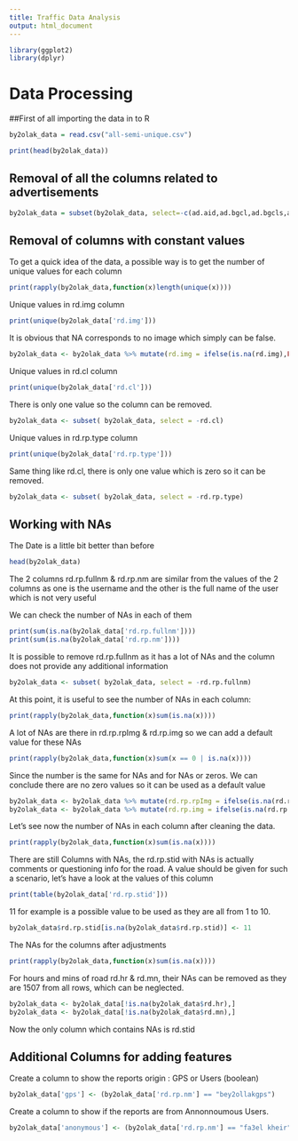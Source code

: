 ```yaml
---
title: Traffic Data Analysis
output: html_document
---
```


```r
library(ggplot2)
library(dplyr)
```

# Data Processing

##First of all importing the data in to R

```r
by2olak_data = read.csv("all-semi-unique.csv")

print(head(by2olak_data))

```
## Removal of all the columns related to advertisements

```r
by2olak_data = subset(by2olak_data, select=-c(ad.aid,ad.bgcl,ad.bgcls,ad.fncl,ad.fncls,ad.lid,ad.logo,ad.logo2x,ad.logoAndroidS,ad.logoAndroidH,ad.cm,ad.url,ad.g))
```

## Removal of columns with constant values
To get a quick idea of the data, a possible way is to get the number of unique values for each column
```r
print(rapply(by2olak_data,function(x)length(unique(x))))
```

Unique values in rd.img column 
```r
print(unique(by2olak_data['rd.img']))
```
It is obvious that NA corresponds to no image which simply can be false.
```r
by2olak_data <- by2olak_data %>% mutate(rd.img = ifelse(is.na(rd.img),FALSE,rd.img))
```

Unique values in rd.cl column 
```r
print(unique(by2olak_data['rd.cl']))
```
There is only one value so the column can be removed.
```r
by2olak_data <- subset( by2olak_data, select = -rd.cl)
```

Unique values in rd.rp.type column
```r
print(unique(by2olak_data['rd.rp.type']))
```
Same thing like rd.cl, there is only one value which is zero so it can be removed.
```r
by2olak_data <- subset( by2olak_data, select = -rd.rp.type)
```

## Working with NAs

The Date is a little bit better than before
```r
head(by2olak_data)
```
The 2 columns rd.rp.fullnm & rd.rp.nm are similar from the values of the 2 columns as one is the username and the other is the full name of the user which is not very useful		

We can check the number of NAs in each of them
```r
print(sum(is.na(by2olak_data['rd.rp.fullnm'])))
print(sum(is.na(by2olak_data['rd.rp.nm'])))
```
It is possible to remove rd.rp.fullnm as it has a lot of NAs and the column does not provide any additional information
```r
by2olak_data <- subset( by2olak_data, select = -rd.rp.fullnm)
```
At this point, it is useful to see the number of NAs in each column:
```r
print(rapply(by2olak_data,function(x)sum(is.na(x))))
```
A lot of NAs are there in rd.rp.rpImg & rd.rp.img so we can add a default value for these NAs
```r
print(rapply(by2olak_data,function(x)sum(x == 0 | is.na(x))))
```
Since the number is the same for NAs and for NAs or zeros. We can conclude there are no zero values so it can be used as a default value
```r
by2olak_data <- by2olak_data %>% mutate(rd.rp.rpImg = ifelse(is.na(rd.rp.rpImg),0,rd.rp.rpImg))
by2olak_data <- by2olak_data %>% mutate(rd.rp.img = ifelse(is.na(rd.rp.img),0,rd.rp.img))
```

Let's see now the number of NAs in each column after cleaning the data.
```r
print(rapply(by2olak_data,function(x)sum(is.na(x))))
```
There are still Columns with NAs, the rd.rp.stid with NAs is actually comments or questioning info for the road.
A value should be given for such a scenario, let's have a look at the values of this column
```r
print(table(by2olak_data['rd.rp.stid']))
```
11 for example is a possible value to be used as they are all from 1 to 10.
```r
by2olak_data$rd.rp.stid[is.na(by2olak_data$rd.rp.stid)] <- 11
```

The NAs for the columns after adjustments
```r
print(rapply(by2olak_data,function(x)sum(is.na(x))))
```

For hours and mins of road rd.hr & rd.mn, their NAs can be removed as they are 1507 from all rows, which can be neglected.
```r
by2olak_data <- by2olak_data[!is.na(by2olak_data$rd.hr),]
by2olak_data <- by2olak_data[!is.na(by2olak_data$rd.mn),]
```
Now the only column which contains NAs is rd.stid


## Additional Columns for adding features

Create a column to show the reports origin : GPS or Users (boolean)
```r
by2olak_data['gps'] <- (by2olak_data['rd.rp.nm'] == "bey2ollakgps")
```

Create a column to show if the reports are from Annonnoumous Users.
```r
by2olak_data['anonymous'] <- (by2olak_data['rd.rp.nm'] == "fa3el kheir")
```